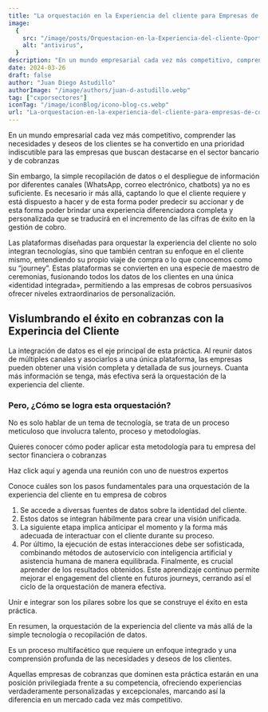 ```yaml
---
title: "La orquestación en la Experiencia del cliente para Empresas de Cobranzas"
image:
  {
    src: "/image/posts/Orquestacion-en-la-Experiencia-del-cliente-Oportunidad-para-Entidades-Financieras-y-Empresas-de-Cobranzas-1024x683.webp",
    alt: "antivirus",
  }
description: "En un mundo empresarial cada vez más competitivo, comprender las necesidades y deseos de los clientes se ha convertido en una prioridad indiscutible para las empresas que buscan destacarse en el sector bancario y de cobranzas"
date: 2024-03-26
draft: false
author: "Juan Diego Astudillo"
authorImage: "/image/authors/juan-d-astudillo.webp"
tag: ["cxporsectores"]
iconTag: "/image/iconBlog/icono-blog-cs.webp"
url: "La-orquestacion-en-la-experiencia-del-cliente-para-empresas-de-cobranzas"
---
```


En un mundo empresarial cada vez más competitivo, comprender las necesidades y deseos de los clientes se ha convertido en una prioridad indiscutible para las empresas que buscan destacarse en el sector bancario y de cobranzas

Sin embargo, la simple recopilación de datos o el despliegue de información por diferentes canales (WhatsApp, correo electrónico, chatbots) ya no es suficiente. Es necesario ir más allá, captando lo que el cliente requiere y está dispuesto a hacer y de esta forma poder predecir su accionar y de esta forma poder brindar una experiencia diferenciadora completa y personalizada que se traducirá en el incremento de las cifras de éxito en la gestión de cobro.

Las plataformas diseñadas para orquestar la experiencia del cliente no solo integran tecnologías, sino que también centran su enfoque en el cliente mismo, entendiendo su propio viaje de compra o lo que conocemos como su “journey”. Estas plataformas se convierten en una especie de maestro de ceremonias, fusionando todos los datos de los clientes en una única «identidad integrada», permitiendo a las empresas de cobros persuasivos ofrecer niveles extraordinarios de personalización.

## Vislumbrando el éxito en cobranzas con la Experincia del Cliente

La integración de datos es el eje principal de esta práctica. Al reunir datos de múltiples canales y asociarlos a una única plataforma, las empresas pueden obtener una visión completa y detallada de sus journeys. Cuanta más información se tenga, más efectiva será la orquestación de la experiencia del cliente.

### Pero, ¿Cómo se logra esta orquestación?

No es solo hablar de un tema de tecnología, se trata de un proceso meticuloso que involucra talento, proceso y metodologías.

Quieres conocer cómo poder aplicar esta metodología para tu empresa del sector financiera o cobranzas

Haz click aquí y agenda una reunión con uno de nuestros expertos

Conoce cuáles son los pasos fundamentales para una orquestación de la experiencia del cliente en tu empresa de cobros

1. Se accede a diversas fuentes de datos sobre la identidad del cliente.
2. Estos datos se integran hábilmente para crear una visión unificada.
3. La siguiente etapa implica anticipar el momento y la forma más adecuada de interactuar con el cliente durante su proceso.
4. Por último, la ejecución de estas interacciones debe ser sofisticada, combinando métodos de autoservicio con inteligencia artificial y asistencia humana de manera equilibrada.
   Finalmente, es crucial aprender de los resultados obtenidos. Este aprendizaje continuo permite mejorar el engagement del cliente en futuros journeys, cerrando así el ciclo de la orquestación de manera efectiva.

Unir e integrar son los pilares sobre los que se construye el éxito en esta práctica.

En resumen, la orquestación de la experiencia del cliente va más allá de la simple tecnología o recopilación de datos.

Es un proceso multifacético que requiere un enfoque integrado y una comprensión profunda de las necesidades y deseos de los clientes.

Aquellas empresas de cobranzas que dominen esta práctica estarán en una posición privilegiada frente a su competencia, ofreciendo experiencias verdaderamente personalizadas y excepcionales, marcando así la diferencia en un mercado cada vez más competitivo.
